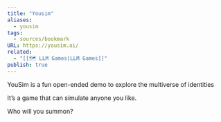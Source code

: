 ```yaml
---
title: "Yousim"
aliases:
  - yousim
tags:
  - sources/bookmark
URL: https://yousim.ai/
related:
  - "[[🗺️ LLM Games|LLM Games]]"
publish: true
---
```




YouSim is a fun open-ended demo to explore the multiverse of identities

It’s a game that can simulate anyone you like.

Who will you summon?